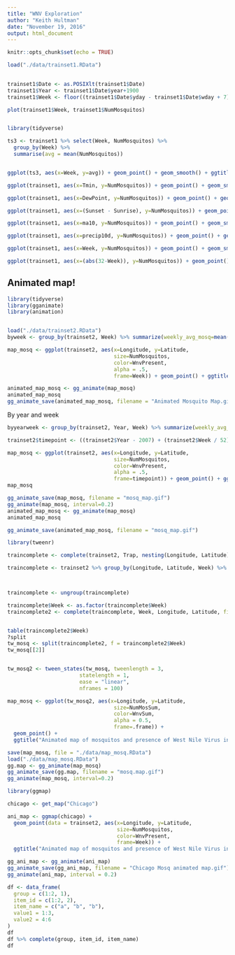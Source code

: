 ```yaml
---
title: "WNV Exploration"
author: "Keith Hultman"
date: "November 19, 2016"
output: html_document
---
```


```r
knitr::opts_chunk$set(echo = TRUE)
```

```r
load("./data/trainset1.RData")

  
trainset1$Date <- as.POSIXlt(trainset1$Date)
trainset1$Year <- trainset1$Date$year+1900
trainset1$Week <- floor((trainset1$Date$yday - trainset1$Date$wday + 7) /7)

plot(trainset1$Week, trainset1$NumMosquitos)


library(tidyverse)

ts3 <- trainset1 %>% select(Week, NumMosquitos) %>%
  group_by(Week) %>%
  summarise(avg = mean(NumMosquitos)) 


ggplot(ts3, aes(x=Week, y=avg)) + geom_point() + geom_smooth() + ggtitle("Number of Mosquitos per week") + ylab("Average number of mosquitos per trap")

ggplot(trainset1, aes(x=Tmin, y=NumMosquitos)) + geom_point() + geom_smooth(method = lm)

ggplot(trainset1, aes(x=DewPoint, y=NumMosquitos)) + geom_point() + geom_smooth(method = lm)

ggplot(trainset1, aes(x=(Sunset - Sunrise), y=NumMosquitos)) + geom_point() + geom_smooth(method = lm)

ggplot(trainset1, aes(x=ma10, y=NumMosquitos)) + geom_point() + geom_smooth(method = lm)

ggplot(trainset1, aes(x=precip10d, y=NumMosquitos)) + geom_point() + geom_smooth(method = lm)

ggplot(trainset1, aes(x=Week, y=NumMosquitos)) + geom_point() + geom_smooth()

ggplot(trainset1, aes(x=(abs(32-Week)), y=NumMosquitos)) + geom_point() + geom_smooth(method = lm)

```


## Animated map!

```r
library(tidyverse)
library(gganimate)
library(animation)


load("./data/trainset2.RData")
byweek <- group_by(trainset2, Week) %>% summarize(weekly_avg_mosq=mean(NumMosquitos))

map_mosq <- ggplot(trainset2, aes(x=Longitude, y=Latitude, 
                                  size=NumMosquitos, 
                                  color=WnvPresent,
                                  alpha = .5,
                                  frame=Week)) + geom_point() + ggtitle("Animated map of mosquitos and presence of West Nile Virus in Chicago")

animated_map_mosq <- gg_animate(map_mosq)
animated_map_mosq
gg_animate_save(animated_map_mosq, filename = "Animated Mosquito Map.gif")
```

By year and week

```r
byyearweek <- group_by(trainset2, Year, Week) %>% summarize(weekly_avg_mosq=mean(NumMosquitos))

trainset2$timepoint <- ((trainset2$Year - 2007) + (trainset2$Week / 52)) * 52

map_mosq <- ggplot(trainset2, aes(x=Longitude, y=Latitude, 
                                  size=NumMosquitos, 
                                  color=WnvPresent,
                                  alpha = .5,
                                  frame=timepoint)) + geom_point() + ggtitle("Animated map of mosquitos and \npresence of West Nile Virus in Chicago \n")
map_mosq

gg_animate_save(map_mosq, filename = "mosq_map.gif")
gg_animate(map_mosq, interval=0.2)
animated_map_mosq <- gg_animate(map_mosq)
animated_map_mosq

gg_animate_save(animated_map_mosq, filename = "mosq_map.gif")
```


```r
library(tweenr)

traincomplete <- complete(trainset2, Trap, nesting(Longitude, Latitude), Week)

traincomplete <- trainset2 %>% group_by(Longitude, Latitude, Week) %>% summarise(NumMosSum = sum(NumMosquitos), WnvSum = any(WnvPresent))



traincomplete <- ungroup(traincomplete)

traincomplete$Week <- as.factor(traincomplete$Week)
traincomplete2 <- complete(traincomplete, Week, Longitude, Latitude, fill = list(NumMosSum = 0, WnvSum = FALSE))


table(traincomplete2$Week)
?split
tw_mosq <- split(traincomplete2, f = traincomplete2$Week)
tw_mosq[[2]]


tw_mosq2 <- tween_states(tw_mosq, tweenlength = 3, 
                       statelength = 1, 
                       ease = "linear",
                       nframes = 100)

map_mosq <- ggplot(tw_mosq2, aes(x=Longitude, y=Latitude, 
                                  size=NumMosSum, 
                                  color=WnvSum,
                                  alpha = 0.5,
                                  frame=.frame)) + 
  geom_point() + 
  ggtitle("Animated map of mosquitos and presence of West Nile Virus in Chicago")

save(map_mosq, file = "./data/map_mosq.RData")
load("./data/map_mosq.RData")
gg.map <- gg_animate(map_mosq)
gg_animate_save(gg.map, filename = "mosq.map.gif")
gg_animate(map_mosq, interval=0.2)
```

```r
library(ggmap)

chicago <- get_map("Chicago")

ani_map <- ggmap(chicago) + 
  geom_point(data = trainset2, aes(x=Longitude, y=Latitude, 
                                   size=NumMosquitos, 
                                   color=WnvPresent,
                                   frame=Week)) + 
  ggtitle("Animated map of mosquitos and presence of West Nile Virus in Chicago")

gg_ani_map <- gg_animate(ani_map)
gg_animate_save(gg_ani_map, filename = "Chicago Mosq animated map.gif")
gg_animate(ani_map, interval = 0.2)
```





```r
df <- data_frame(
  group = c(1:2, 1),
  item_id = c(1:2, 2),
  item_name = c("a", "b", "b"),
  value1 = 1:3,
  value2 = 4:6
)
df
df %>% complete(group, item_id, item_name)
df
```









